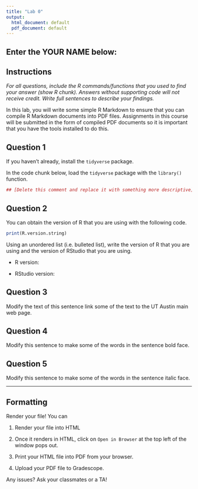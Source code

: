 ```yaml
---
title: "Lab 0"
output:
  html_document: default
  pdf_document: default
---
```


## Enter the YOUR NAME below:




## Instructions

*For all questions, include the R commands/functions that you used to find your answer (show R chunk). Answers without supporting code will not receive credit. Write full sentences to describe your findings.*

In this lab, you will write some simple R Markdown to ensure that you can compile R Markdown documents into PDF files. Assignments in this course will be submitted in the form of compiled PDF documents so it is important that you have the tools installed to do this.

## Question 1

If you haven't already, install the `tidyverse` package.

In the code chunk below, load the `tidyverse` package with the `library()` function.

```r
## [Delete this comment and replace it with something more descriptive]

```


## Question 2

You can obtain the version of R that you are using with the following code.

```r
print(R.version.string)
```


Using an unordered list (i.e. bulleted list), write the version of R that you are using and the version of RStudio that you are using.

* R version: 

* RStudio version: 


## Question 3

Modify the text of this sentence link some of the text to the UT Austin main web page.

## Question 4

Modify this sentence to make some of the words in the sentence bold face.


## Question 5

Modify this sentence to make some of the words in the sentence italic face.


------------------------------------------------------------------------

## Formatting

Render your file! You can

1. Render your file into HTML

2. Once it renders in HTML, click on `Open in Browser` at the top left of the window pops out. 

3. Print your HTML file into PDF from your browser. 

4. Upload your PDF file to Gradescope.


Any issues? Ask your classmates or a TA!



